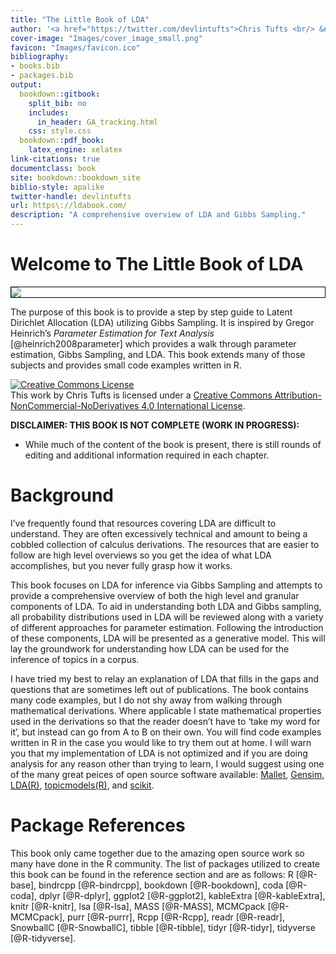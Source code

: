 ```yaml
---
title: "The Little Book of LDA"
author: '<a href="https://twitter.com/devlintufts">Chris Tufts <br/> &#64;devlintufts</a> '
cover-image: "Images/cover_image_small.png"
favicon: "Images/favicon.ico"
bibliography:
- books.bib
- packages.bib
output:
  bookdown::gitbook: 
    split_bib: no
    includes:
      in_header: GA_tracking.html
    css: style.css
  bookdown::pdf_book:
    latex_engine: xelatex
link-citations: true
documentclass: book
site: bookdown::bookdown_site
biblio-style: apalike
twitter-handle: devlintufts
url: https\://ldabook.com/
description: "A comprehensive overview of LDA and Gibbs Sampling."
---
```



# Welcome to The Little Book of LDA {-}

<img   style="border: 1px solid black;display: block; margin: auto;" src="Images/cover_image_small.png"/>


The purpose of this book is to provide a step by step guide to Latent Dirichlet Allocation (LDA) utilizing Gibbs Sampling.  It is inspired by Gregor Heinrich's _Parameter Estimation for Text Analysis_ [@heinrich2008parameter] which provides a walk through parameter estimation, Gibbs Sampling, and LDA.  This book extends many of those subjects and provides small code examples written in R.  

<a rel="license" href="http://creativecommons.org/licenses/by-nc-nd/4.0/"><img alt="Creative Commons License" style="border-width:0" src="https://i.creativecommons.org/l/by-nc-nd/4.0/88x31.png" /></a><br />This work by Chris Tufts is licensed under a <a rel="license" href="http://creativecommons.org/licenses/by-nc-nd/4.0/">Creative Commons Attribution-NonCommercial-NoDerivatives 4.0 International License</a>.


__DISCLAIMER: THIS BOOK IS NOT COMPLETE (WORK IN PROGRESS):__

* While much of the content of the book is present, there is still rounds of editing and additional information required in each chapter.  


# Background {-}
I've frequently found that resources covering LDA are difficult to understand. They are often excessively technical and amount to being a cobbled collection of calculus derivations. The resources that are easier to follow are high level overviews so you get the idea of what LDA accomplishes, but you never fully grasp how it works. 

This book focuses on LDA for inference via Gibbs Sampling and attempts to provide a comprehensive overview of both the high level and granular components of LDA. To aid in understanding both LDA and Gibbs sampling, all probability distributions used in LDA will be reviewed along with a variety of different approaches for parameter estimation. Following the introduction of these components, LDA will be presented as a generative model.  This will lay the groundwork for understanding how LDA can be used for the inference of topics in a corpus.  

I have tried my best to relay an explanation of LDA that fills in the gaps and questions that are sometimes left out of publications. The book contains many code examples, but I do not shy away from walking through mathematical derivations. Where applicable I state mathematical properties used in the derivations so that the reader doesn't have to 'take my word for it', but instead can go from A to B on their own.  You will find code examples written in R in the case you would like to try them out at home. I will warn you that my implementation of LDA is not optimized and if you are doing analysis for any reason other than trying to learn, I would suggest using one of the many great peices of open source software available: [Mallet](http://mallet.cs.umass.edu/), [Gensim](https://radimrehurek.com/gensim/), [LDA(R)](https://cran.r-project.org/web/packages/lda/), [topicmodels(R)](https://cran.r-project.org/web/packages/topicmodels/index.html), and [scikit](http://scikit-learn.org/stable/modules/generated/sklearn.decomposition.LatentDirichletAllocation.html). 

# Package References {-}
This book only came together due to the amazing open source work so many have done in the R community. The list of packages utilized to create this book can be found in the reference section and are as follows:
R [@R-base], bindrcpp [@R-bindrcpp], bookdown [@R-bookdown], coda [@R-coda], dplyr [@R-dplyr], ggplot2 [@R-ggplot2], kableExtra [@R-kableExtra], knitr [@R-knitr], lsa [@R-lsa], MASS [@R-MASS], MCMCpack [@R-MCMCpack], purr [@R-purrr], Rcpp [@R-Rcpp], readr [@R-readr], SnowballC [@R-SnowballC], tibble [@R-tibble], tidyr [@R-tidyr], tidyverse [@R-tidyverse]. 


